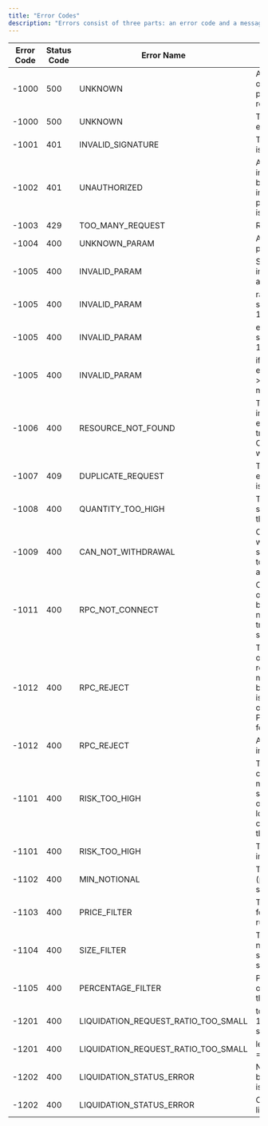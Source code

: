 ```yaml
---
title: "Error Codes"
description: "Errors consist of three parts: an error code and a message. Codes are universal, but messages can vary. Here is the error JSON payload:"
---
```


| Error Code | Status Code | Error Name                          | Description                                                                                                                                                              |
|------------|-------------|-------------------------------------|--------------------------------------------------------------------------------------------------------------------------------------------------------------------------|
| -1000      | 500         | UNKNOWN                             | An unknown error occurred while processing the request.                                                                                                                  |
| -1000      | 500         | UNKNOWN                             | The data does not exist                                                                                                                                                  |
| -1001      | 401         | INVALID_SIGNATURE                   | The api key or secret is in wrong format.                                                                                                                                |
| -1002      | 401         | UNAUTHORIZED                        | API key or secret is invalid, it may be because key have insufficient permission or the key is expired/revoked.                                                             |
| -1003      | 429         | TOO_MANY_REQUEST                    | Rate limit exceed.                                                                                                                                                       |
| -1004      | 400         | UNKNOWN_PARAM                       | An unknown parameter was sent.                                                                                                                                           |
| -1005      | 400         | INVALID_PARAM                       | Some parameters are in wrong format for api.                                                                                                                             |
| -1005      | 400         | INVALID_PARAM                       | ratio_qty_request should be in range 0-1.                                                                                                                                |
| -1005      | 400         | INVALID_PARAM                       | extra_liquidation_ratio should be in range 0-1.                                                                                                                          |
| -1005      | 400         | INVALID_PARAM                       | if you set extra_liquidation_ratio > 0, ratio_qty_request must be 1.                                                                                                     |
| -1006      | 400         | RESOURCE_NOT_FOUND                  | The data is not found in server. For example, when client try canceling a CANCELLED order, will raise this error.                                                        |
| -1007      | 409         | DUPLICATE_REQUEST                   | The data is already exists or your request is duplicated.                                                                                                                |
| -1008      | 400         | QUANTITY_TOO_HIGH                   | The quantity of settlement is too high than you can request.                                                                                                             |
| -1009      | 400         | CAN_NOT_WITHDRAWAL                  | Can not request withdrawal settlement, you need to deposit other arrears first.                                                                                          |
| -1011      | 400         | RPC_NOT_CONNECT                     | Can not place/cancel orders, it may be because internal network error. Please try again in a few seconds.                                                                   |
| -1012      | 400         | RPC_REJECT                          | The place/cancel order request is rejected by internal module, it may because the account is in liquidation or other internal errors. Please try again in a few seconds. |
| -1012      | 400         | RPC_REJECT                          | Another liquidation is in process                                                                                                                                        |
| -1101      | 400         | RISK_TOO_HIGH                       | The risk exposure for client is too high, it may cause by sending too big order or the leverage is too low. please refer to client info to check the current exposure.   |
| -1101      | 400         | RISK_TOO_HIGH                       | The margin will be insufficient after.                                                                                                                                   |
| -1102      | 400         | MIN_NOTIONAL                        | The order value (price * size) is too small.                                                                                                                             |
| -1103      | 400         | PRICE_FILTER                        | The order price is not following the tick size rule for the symbol.                                                                                                      |
| -1104      | 400         | SIZE_FILTER                         | The order quantity is not following the step size rule for the symbol.                                                                                                   |
| -1105      | 400         | PERCENTAGE_FILTER                   | Price is X% too high or X% too low from the mid price.                                                                                                                   |
| -1201      | 400         | LIQUIDATION_REQUEST_RATIO_TOO_SMALL | total notional < 10000, least req ratio should = 1                                                                                                                       |
| -1201      | 400         | LIQUIDATION_REQUEST_RATIO_TOO_SMALL | least req ratio should = xxxx                                                                                                                                            |
| -1202      | 400         | LIQUIDATION_STATUS_ERROR            | No need to liquidation because user margin is enough.                                                                                                                    |
| -1202      | 400         | LIQUIDATION_STATUS_ERROR            | Can not find given liquidationId.                                                                                                                                        |
